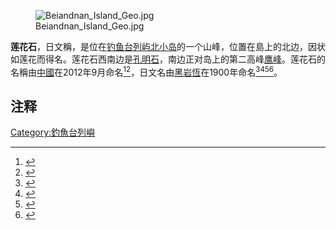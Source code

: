 [[File:Beiandnan_Island_Geo.jpg|thumb]]

'''莲花石'''，日文稱{{lang|ja|'''三層岩'''}}，是位在[[钓鱼台列屿|钓鱼台列屿]][[北小岛|北小岛]]的一个山峰，位置在島上的北边，因状如莲花而得名。莲花石西南边是[[孔明石|孔明石]]，南边正对岛上的第二高峰[[鹰峰|鹰峰]]。莲花石的名稱由[[中华人民共和国|中國]]在2012年9月命名<ref>{{Cite book|title=中国海洋发展报告 2013|last=国家海洋局海洋发展战略研究所课题组编著|first=|publisher=北京：海洋出版社|year=2013.05|isbn=978-7-5027-8535-2|location=|pages=316-317}}</ref><ref>{{Cite web |url= http://politics.people.com.cn/n/2012/0921/c1001-19076819.html |title= 海洋局、民政部公布我国钓鱼岛海域部分地理实体标准名称 |date= 2012年9月21日 |publisher= 《[[人民网|人民网]]》 |language= 中文 |accessdate= 2012年9月21日 |quote=  |archive-date= 2012年11月13日 |archive-url= https://web.archive.org/web/20121113053836/http://politics.people.com.cn/n/2012/0921/c1001-19076819.html |dead-url= no }}</ref>，日文名由[[黑岩恆|黑岩恆]]在1900年命名<ref>{{cite web | url=http://senkakuchizu.dousetsu.com/page061.html | title=尖閣諸島地図集 北小島・南小島 | accessdate=2014-03-17 | archive-date=2019-05-21 | archive-url=https://web.archive.org/web/20190521014344/http://senkakuchizu.dousetsu.com/page061.html | dead-url=no }}</ref><ref>{{Cite book|title=中国海洋权益争端的国际法分析|last=冯学智主编|first=|publisher=北京：中国政法大学出版社|year=2013.03|isbn=978-7-5620-4628-8|location=|pages=102-105}}</ref><ref>{{Cite book|title=钓鱼岛|last=疏震娅，张海文著|first=|publisher=北京：五洲传播出版社|year=2014.11|isbn=978-7-5085-2902-8|location=|pages=1-50}}</ref><ref>{{Cite book|title=中国海岛开发与保护 地理学视角|last=张耀光编|first=|publisher=北京：海洋出版社|year=2012.06|isbn=978-7-5027-8291-7|location=|pages=126-128}}</ref>。

== 注释 ==
{{Reflist}}
{{钓鱼岛及其附属岛屿}}

[[Category:釣魚台列嶼|Category:釣魚台列嶼]]